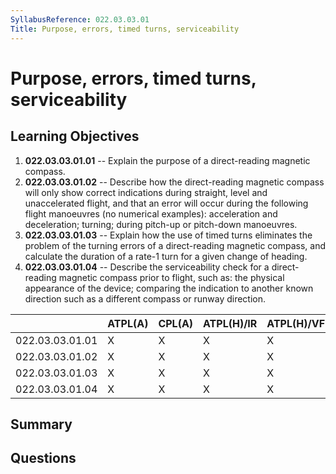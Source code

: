 ```yaml
---
SyllabusReference: 022.03.03.01
Title: Purpose, errors, timed turns, serviceability
---
```


# Purpose, errors, timed turns, serviceability

## Learning Objectives

1. **022.03.03.01.01** -- Explain the purpose of a direct-reading magnetic
   compass.
2. **022.03.03.01.02** -- Describe how the direct-reading magnetic compass will
   only show correct indications during straight, level and unaccelerated
   flight, and that an error will occur during the following flight manoeuvres
   (no numerical examples): acceleration and deceleration; turning; during
   pitch-up or pitch-down manoeuvres.
3. **022.03.03.01.03** -- Explain how the use of timed turns eliminates the
   problem of the turning errors of a direct-reading magnetic compass, and
   calculate the duration of a rate-1 turn for a given change of heading.
4. **022.03.03.01.04** -- Describe the serviceability check for a direct-reading
   magnetic compass prior to flight, such as: the physical appearance of the
   device; comparing the indication to another known direction such as a
   different compass or runway direction.

|                 | ATPL(A) | CPL(A) | ATPL(H)/IR | ATPL(H)/VFR | CPL(H) | IR  | CBIR(A) |
| --------------- | ------- | ------ | ---------- | ----------- | ------ | --- | ------- |
| 022.03.03.01.01 | X       | X      | X          | X           | X      | X   |         |
| 022.03.03.01.02 | X       | X      | X          | X           | X      | X   |         |
| 022.03.03.01.03 | X       | X      | X          | X           | X      | X   |         |
| 022.03.03.01.04 | X       | X      | X          | X           | X      | X   | X       |

## Summary

## Questions
